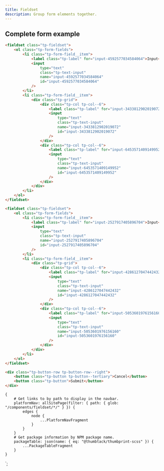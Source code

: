 ```yaml
---
title: Fieldset
description: Group form elements together.
---
```



<ComponentHeader data={props.data} />

## Complete form example

```html
<fieldset class="tp-fieldset">
    <ol class="tp-form-fields">
        <li class="tp-form-field__item">
            <label class="tp-label" for="input-4592577034584064">Input</label>
            <input
                type="text"
                class="tp-text-input"
                name="input-4592577034584064"
                id="input-4592577034584064"
            />
        </li>
        <li class="tp-form-field__item">
            <div class="tp-grid">
                <div class="tp-col tp-col--6">
                    <label class="tp-label" for="input-3433812902019072">Split Inputs</label>
                    <input
                        type="text"
                        class="tp-text-input"
                        name="input-3433812902019072"
                        id="input-3433812902019072"
                    />
                </div>
                <div class="tp-col tp-col--6">
                    <label class="tp-label" for="input-6453571409149952">Split Inputs</label>
                    <input
                        type="text"
                        class="tp-text-input"
                        name="input-6453571409149952"
                        id="input-6453571409149952"
                    />
                </div>
            </div>
        </li>
    </ol>
</fieldset>

<fieldset class="tp-fieldset">
    <ol class="tp-form-fields">
        <li class="tp-form-field__item">
            <label class="tp-label" for="input-2527917405896704">Input</label>
            <input
                type="text"
                class="tp-text-input"
                name="input-2527917405896704"
                id="input-2527917405896704"
            />
        </li>
        <li class="tp-form-field__item">
            <div class="tp-grid">
                <div class="tp-col tp-col--6">
                    <label class="tp-label" for="input-4286127047442432">Split Inputs</label>
                    <input
                        type="text"
                        class="tp-text-input"
                        name="input-4286127047442432"
                        id="input-4286127047442432"
                    />
                </div>
                <div class="tp-col tp-col--6">
                    <label class="tp-label" for="input-5053601976156160">Split Inputs</label>
                    <input
                        type="text"
                        class="tp-text-input"
                        name="input-5053601976156160"
                        id="input-5053601976156160"
                    />
                </div>
            </div>
        </li>
    </ol>
</fieldset>

<div class="tp-button-row tp-button-row--right">
    <button class="tp-button tp-button--tertiary">Cancel</button>
    <button class="tp-button">Submit</button>
</div>
```

<ComponentFooter data={props.data} />

    {
        # Get links to by path to display in the navbar.
        platformNav: allSitePage(filter: { path: { glob: "/components/fieldset/*/" } }) {
            edges {
                node {
                    ...PlatformNavFragment
                }
            }
        }
        # Get package information by NPM package name.
        packageTable: json(name: { eq: "@thumbtack/thumbprint-scss" }) {
            ...PackageTableFragment
        }
    }
`;
